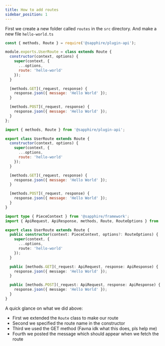 ```yaml
---
title: How to add routes
sidebar_position: 1
---
```



First we create a new folder called `routes` in the `src` directory. And make a new file `hello-world.ts`

<Tabs groupId="language-choice">
<TabItem value="javascript" label="JavaScript">

```javascript
const { methods, Route } = require('@sapphire/plugin-api');

module.exports.UserRoute = class extends Route {
  constructor(context, options) {
    super(context, {
      ...options,
      route: 'hello-world'
    });
  }

  [methods.GET](_request, response) {
    response.json({ message: 'Hello World' });
  }

  [methods.POST](_request, response) {
    response.json({ message: 'Hello World' });
  }
};
```

</TabItem>
<TabItem value="esm" label="ESM">

```javascript
import { methods, Route } from '@sapphire/plugin-api';

export class UserRoute extends Route {
  constructor(context, options) {
    super(context, {
      ...options,
      route: 'hello-world'
    });
  }

  [methods.GET](_request, response) {
    response.json({ message: 'Hello World' });
  }

  [methods.POST](_request, response) {
    response.json({ message: 'Hello World' });
  }
}
```

</TabItem>
<TabItem value="typescript" label="TypeScript">

```typescript
import type { PieceContext } from '@sapphire/framework';
import { ApiRequest, ApiResponse, methods, Route, RouteOptions } from '@sapphire/plugin-api';

export class UserRoute extends Route {
  public constructor(context: PieceContext, options?: RouteOptions) {
    super(context, {
      ...options,
      route: 'hello-world'
    });
  }

  public [methods.GET](_request: ApiRequest, response: ApiResponse) {
    response.json({ message: 'Hello World' });
  }

  public [methods.POST](_request: ApiRequest, response: ApiResponse) {
    response.json({ message: 'Hello World' });
  }
}
```

</TabItem>
</Tabs>

A quick glance on what we did above:

- First we extended the `Route` class to make our route
- Second we specified the route name in the constructor
- Third we used the GET method (Favna idk what this does, pls help me)
- Fourth we posted the message which should appear when we fetch the route
